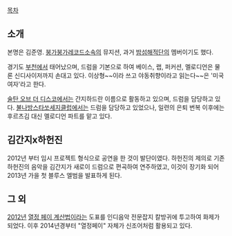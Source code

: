 [[목차]]

== 소개 ==
본명은 김준영. [[붕가붕가레코드]]소속의 뮤지션, 과거 [[밤섬해적단]]의 멤버이기도 했다.

경기도 [[부천시|부천]]에서 태어났으며, 드럼을 기본으로 하여 베이스, 랩, 퍼커션, 멜로디언은 물론 신디사이저까지 손대고 있다. 이상형~~이라 쓰고 야동취향이라고 읽는다~~은 '미국여자'라고 한다.

[[술탄 오브 더 디스코]]에서는 간지하드란 이름으로 활동하고 있으며, 드럼을 담당하고 있다. [[불나방스타쏘세지클럽]]에서는 드럼을 담당하고 있었으나, 일련의 은퇴 번복 이후에는 후르츠김 대신 멜로디언 파트를 맡고 있다.

== 김간지x하헌진 ==
2012년 부터 임시 프로젝트 형식으로 공연을 한 것이 발단이였다. 하헌진의 제의로 기존 하헌진의 음악을 김간지가 새로이 드럼으로 편곡하여 연주하였고, 이것이 장기화 되어 2013년 가을 첫 블루스 엘범을 발표하게 된다.

== 그 외 ==
[[2012년]] [[열정 페이 계산법]]이라는 도표를 인디음악 전문잡지 칼방귀에 투고하여 화제가 되었다. 이후 2014년경부터 "열정페이" 자체가 신조어처럼 활용되고 있다.
